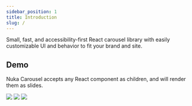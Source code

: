 ```yaml
---
sidebar_position: 1
title: Introduction
slug: /
---
```



Small, fast, and accessibility-first React carousel library with easily customizable UI and behavior to fit your brand and site.

## Demo

Nuka Carousel accepts any React component as children, and will render them as slides.

<Carousel autoplay showPageIndicators>
  <img src="/open-source/nuka-carousel/img/pexels-01.jpg" />
  <img src="/open-source/nuka-carousel/img/pexels-02.jpg" />
  <img src="/open-source/nuka-carousel/img/pexels-03.jpg" />
</Carousel>
